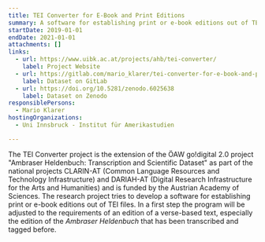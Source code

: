 ```yaml
---
title: TEI Converter for E-Book and Print Editions
summary: A software for establishing print or e-book editions out of TEI files.
startDate: 2019-01-01
endDate: 2021-01-01
attachments: []
links:
  - url: https://www.uibk.ac.at/projects/ahb/tei-converter/
    label: Project Website
  - url: https://gitlab.com/mario_klarer/tei-converter-for-e-book-and-print-editions
    label: Dataset on GitLab
  - url: https://doi.org/10.5281/zenodo.6025638
    label: Dataset on Zenodo
responsiblePersons:
  - Mario Klarer
hostingOrganizations:
  - Uni Innsbruck - Institut für Amerikastudien

---
```

The TEI Converter project is the extension of the ÖAW go!digital 2.0 project "Ambraser Heldenbuch: Transcription and Scientific Dataset" as part of the national projects CLARIN-AT (Common Language Resources and Technology Infrastructure) and DARIAH-AT (Digital Research Infrastructure for the Arts and Humanities) and is funded by the Austrian Academy of Sciences. The research project tries to develop a software for establishing print or e-book editions out of TEI files. In a first step the program will be adjusted to the requirements of an edition of a verse-based text, especially the edition of the _Ambraser Heldenbuch_ that has been transcribed and tagged before.
